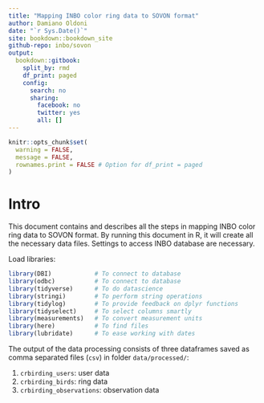 ```yaml
---
title: "Mapping INBO color ring data to SOVON format"
author: Damiano Oldoni
date: "`r Sys.Date()`"
site: bookdown::bookdown_site
github-repo: inbo/sovon
output:
  bookdown::gitbook:
    split_by: rmd
    df_print: paged
    config:
      search: no
      sharing:
        facebook: no
        twitter: yes
        all: []
---
```


```r
knitr::opts_chunk$set(
  warning = FALSE,
  message = FALSE,
  rownames.print = FALSE # Option for df_print = paged
)
```

# Intro

This document contains and describes all the steps in mapping INBO color ring data to SOVON format. By running this document in R, it will create all the necessary data files. Settings to access INBO database are necessary.

Load libraries:

```r
library(DBI)            # To connect to database
library(odbc)           # To connect to database
library(tidyverse)      # To do datascience
library(stringi)        # To perform string operations
library(tidylog)        # To provide feedback on dplyr functions
library(tidyselect)     # To select columns smartly
library(measurements)   # To convert measurement units
library(here)           # To find files
library(lubridate)      # To ease working with dates
```

The output of the data processing consists of three dataframes saved as comma separated files (`csv`) in folder `data/processed/`:

1. `crbirding_users`: user data
2. `crbirding_birds`: ring data
3. `crbirding_observations`: observation data
